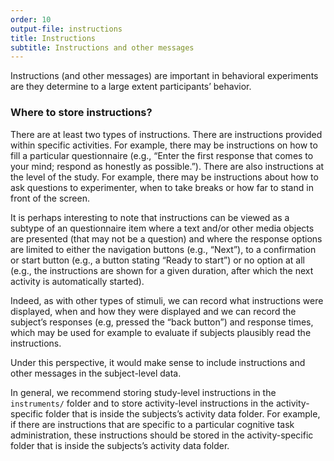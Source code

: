 ```yaml
---
order: 10
output-file: instructions
title: Instructions
subtitle: Instructions and other messages
---
```


Instructions (and other messages) are important in behavioral experiments are they determine to a large extent participants' behavior.

### Where to store instructions?

There are at least two types of instructions. There are instructions provided within specific activities. For example, there may be instructions on how to fill a particular questionnaire (e.g., "Enter the first response that comes to your mind; respond as honestly as possible."). There are also instructions at the level of the study. For example, there may be instructions about how to ask questions to experimenter, when to take breaks or how far to stand in front of the screen.

It is perhaps interesting to note that instructions can be viewed as a subtype of an questionnaire item where a text and/or other media objects are presented (that may not be a question) and where the response options are limited to either the navigation buttons (e.g., "Next"), to a confirmation or start button (e.g., a button stating "Ready to start") or no option at all (e.g., the instructions are shown for a given duration, after which the next activity is automatically started).

Indeed, as with other types of stimuli, we can record what instructions were displayed, when and how they were displayed and we can record the subject's responses (e.g, pressed the "back button") and response times, which may be used for example to evaluate if subjects plausibly read the instructions.

Under this perspective, it would make sense to include instructions and other messages in the subject-level data.

In general, we recommend storing study-level instructions in the `instruments/` folder and to store activity-level instructions in the activity-specific folder that is inside the subjects's activity data folder. For example, if there are instructions that are specific to a particular cognitive task administration, these instructions should be stored in the activity-specific folder that is inside the subjects's activity data folder.
